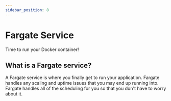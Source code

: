 ```yaml
---
sidebar_position: 8
---
```


# Fargate Service

Time to run your Docker container!

## What is a Fargate service?

A Fargate service is where you finally get to run your application. Fargate handles any scaling and uptime issues that you may end up running into. Fargate handles all of the scheduling for you so that you don't have to worry about it.
